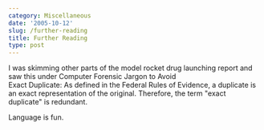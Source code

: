 ```yaml
---
category: Miscellaneous
date: '2005-10-12'
slug: /further-reading
title: Further Reading
type: post
---
```



I was skimming other parts of the model rocket drug launching
report and saw this under Computer Forensic Jargon to Avoid  
Exact Duplicate: As defined in the Federal Rules of Evidence, a
duplicate is an exact representation of the original. Therefore,
the term "exact duplicate" is redundant.  

Language is fun.